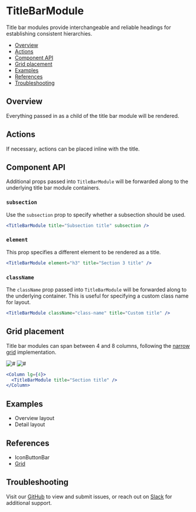 
# TitleBarModule

Title bar modules provide interchangeable and reliable headings for establishing consistent hierarchies.

- [Overview](#overview)
- [Actions](#actions)
- [Component API](#component-api)
- [Grid placement](#grid-placement)
- [Examples](#examples)
- [References](#references)
- [Troubleshooting](#troubleshooting)

## Overview

Everything passed in as a child of the title bar module will be rendered.

<Canvas>
  <Story
    id="patterns-unstable-layout-modules-titlebarmodule--default"
    parameters={parameters}
  />
</Canvas>

## Actions

If necessary, actions can be placed inline with the title.

<Canvas>
  <Story
    id="patterns-unstable-layout-modules-titlebarmodule--actions"
    parameters={parameters}
  />
</Canvas>

## Component API

<ArgsTable />

Additional props passed into `TitleBarModule` will be forwarded along to the underlying title bar module containers.

### `subsection`

Use the `subsection` prop to specify whether a subsection should be used.

<Canvas withSource="none">
  <Default title="Subsection title" subsection parameters={parameters} />
</Canvas>

```jsx
<TitleBarModule title="Subsection title" subsection />
```

### `element`

This prop specifies a different element to be rendered as a title.

<Canvas withSource="none">
  <Default element="h3" title="Section 3 title" parameters={parameters} />
</Canvas>

```jsx
<TitleBarModule element="h3" title="Section 3 title" />
```

### `className`

The `className` prop passed into `TitleBarModule` will be forwarded along to the underlying container. This is useful for specifying a custom class name for layout.

```jsx
<TitleBarModule className="class-name" title="Custom title" />
```

## Grid placement

Title bar modules can span between 4 and 8 columns, following the [narrow grid](#references) implementation.

<Row>
  <Column>
    <img alt="#" src="#" />
  </Column>

  <Column>
    <img alt="#" src="#" />
  </Column>
</Row>

```jsx
<Column lg={4}>
  <TitleBarModule title="Section title" />
</Column>
```

## Examples

- <LinkTo kind="patterns-unstable-layout-examples" story="overview">
    Overview layout
  </LinkTo>
- <LinkTo kind="patterns-unstable-layout-examples" story="detail">
    Detail layout
  </LinkTo>

## References

- <LinkTo kind="patterns-iconbuttonbar" story="default">
    IconButtonBar
  </LinkTo>
- [Grid](https://react.carbondesignsystem.com/?path=/docs/grid--narrow)

## Troubleshooting

Visit our [GitHub](https://github.com/carbon-design-system/ibm-security) to view and submit issues, or reach out on [Slack](https://app.slack.com/client/T1V6D3RT7/CRV39QKP0) for additional support.

